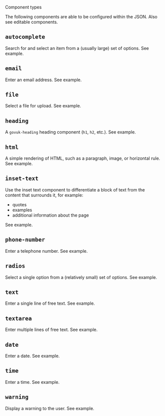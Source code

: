 <!-- Global imports -->

<Meta title="JSON Format/Component types" id="F-Component-Types" />

<Heading size="xl" id="json-form" caption="JSON Format">Component types</Heading>

The following components are able to be configured within the JSON.
Also see <Link href="/?path=/docs/f-editable-components">editable components</Link>.

## `autocomplete`
Search for and select an item from a (usually large) set of options.
See <Link href="/?path=/docs/f-examples-component--page#autocomplete">example</Link>.

## `email`
Enter an email address.
See <Link href="/?path=/docs/f-examples-component--page#email">example</Link>.

## `file`
Select a file for upload.
See <Link href="/?path=/docs/f-examples-component--page#file">example</Link>.

## `heading`
A `govuk-heading` heading component (`h1`, `h2`, etc.).
See <Link href="/?path=/docs/f-examples-component--page#heading">example</Link>.

## `html`
A simple rendering of HTML, such as a paragraph, image, or horizontal rule.
See <Link href="/?path=/docs/f-examples-component--page#html">example</Link>.

## `inset-text`
Use the inset text component to differentiate a block of text from the content that surrounds it, for example:

* quotes
* examples
* additional information about the page

See <Link href="/?path=/docs/f-examples-component--page#inset-text">example</Link>.

## `phone-number`
Enter a telephone number.
See <Link href="/?path=/docs/f-examples-component--page#phone-number">example</Link>.

## `radios`
Select a single option from a (relatively small) set of options.
See <Link href="/?path=/docs/f-examples-component--page#radios">example</Link>.

## `text`
Enter a single line of free text.
See <Link href="/?path=/docs/f-examples-component--page#text">example</Link>.

## `textarea`
Enter multiple lines of free text.
See <Link href="/?path=/docs/f-examples-component--page#textarea">example</Link>.

## `date`
Enter a date.
See <Link href="/?path=/docs/f-examples-component--page#date">example</Link>.

## `time`
Enter a time.
See <Link href="/?path=/docs/f-examples-component--page#time">example</Link>.

## `warning`
Display a warning to the user.
See <Link href="/?path=/docs/f-examples-component--page#warning">example</Link>.
